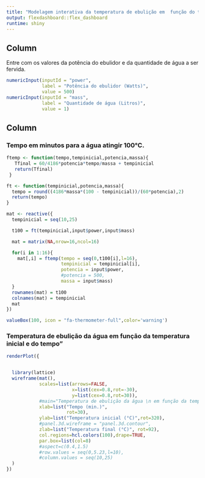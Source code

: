 ```yaml
---
title: "Modelagem interativa da temperatura de ebulição em  função do tempo e da temperatura inicial da água"
output: flexdashboard::flex_dashboard  
runtime: shiny
---
```


Column {.sidebar}
-----------------------------------------------------------------------

Entre com os valores da potência do ebulidor e da quantidade de água a ser fervida.

```r
numericInput(inputId = "power",
             label = "Potência do ebulidor (Watts)",
             value = 500)
numericInput(inputId = "mass",
             label = "Quantidade de água (Litros)",
             value = 1) 
```

Column
-----------------------------------------------------------------------

### Tempo em minutos para a água atingir 100°C.

```r
ftemp <- function(tempo,tempinicial,potencia,massa){
   Tfinal = 60/4186*potencia*tempo/massa + tempinicial
   return(Tfinal)
 }

ft <- function(tempinicial,potencia,massa){
  tempo = round((4186*massa*(100 - tempinicial))/(60*potencia),2)
  return(tempo)
} 

mat <- reactive({
  tempinicial = seq(10,25) 

  t100 = ft(tempinicial,input$power,input$mass)

  mat = matrix(NA,nrow=16,ncol=16)

  for(i in 1:16){
    mat[,i] = ftemp(tempo = seq(0,t100[i],l=16), 
                    tempinicial = tempinicial[i],
                    potencia = input$power,
                    #potencia = 500,
                    massa = input$mass)
  }
  rownames(mat) = t100
  colnames(mat) = tempinicial
  mat
})

valueBox(100, icon = "fa-thermometer-full",color='warning')
```

### Temperatura de ebulição da água em função da temperatura inicial e do tempo" 

```r

renderPlot({


  library(lattice)
  wireframe(mat(), 
            scales=list(arrows=FALSE,
                        x=list(cex=0.8,rot=-30),
                        y=list(cex=0.8,rot=30)),
            #main="Temperatura de ebulição da água \n em função da temperatura inicial e do tempo",
            xlab=list("Tempo (min.)", 
                      rot=30), 
            ylab=list("Temperatura inicial (°C)",rot=320),
            #panel.3d.wireframe = "panel.3d.contour",
            zlab=list("Temperatura final (°C)", rot=92), 
            col.regions=hcl.colors(100),drape=TRUE,
            par.box=list(col=8)
            #aspect=c(0.4,1.5)
            #row.values = seq(0,5.23,l=10),
            #column.values = seq(10,25)
  ) 
})

```

